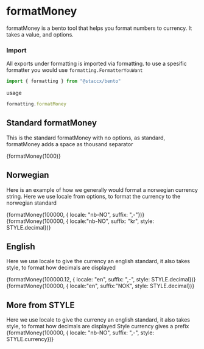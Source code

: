 
<Meta title="Formatting|FormatMoney" component={formatMoney}/>

# formatMoney
formatMoney is a bento tool that helps you format numbers to currency. It takes a value, and options.

### Import
All exports under formatting is imported via formatting. to use a spesific formatter you would
use ```formatting.FormatterYouWant```


```javascript
import { formatting } from "@staccx/bento"
```
usage
```javascript
formatting.formatMoney
```

## Standard formatMoney
This is the standard formatMoney with no options, as standard, formatMoney adds a space as thousand separator

<Preview>
  <Story name="Standard">
   <CurrencyText>{formatMoney(1000)}</CurrencyText>
  </Story>
</Preview>

## Norwegian
Here is an example of how we generally would format a norwegian currency string. Here we use locale from
options, to format the currency to the norwegian standard

<Preview>
  <Story name="Norweigan format">
   <CurrencyText>
   {formatMoney(100000, { locale: "nb-NO", suffix: ",-"})}
   </CurrencyText>
  </Story>
</Preview>

<Preview>
  <Story name="kr suffix">
   <CurrencyText>
   {formatMoney(100000, { locale:"nb-NO", suffix: "kr", style: STYLE.decimal})}
   </CurrencyText>
  </Story>
</Preview>

## English
Here we use locale to give the currency an english standard, it also takes style, to format how decimals
are displayed

<Preview>
  <Story name="English format">
   <CurrencyText>
   {formatMoney(100000.12, { locale: "en", suffix: ",-", style: STYLE.decimal})}
   </CurrencyText>
  </Story>
</Preview>

<Preview>
  <Story name="NOK suffix ">
   <CurrencyText>
   {formatMoney(100000, { locale:"en", suffix:"NOK", style: STYLE.decimal})}
   </CurrencyText>
  </Story>
</Preview>

## More from STYLE
Here we use locale to give the currency an english standard, it also takes style, to format how decimals
are displayed
Style currency gives a prefix
<Preview>
  <Story name="STYLE.currency">
   <CurrencyText>
   {formatMoney(100000, { locale: "nb-NO", suffix: ",-", style: STYLE.currency})}
   </CurrencyText>
  </Story>
</Preview>
